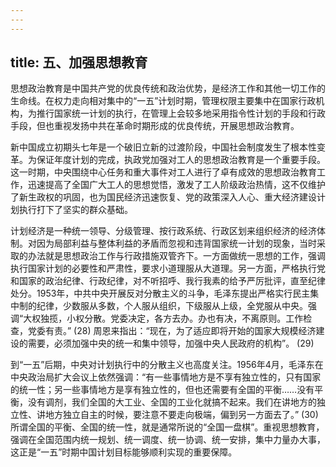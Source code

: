 ```yaml
---
---
---
```

title: 五、加强思想教育
---




思想政治教育是中国共产党的优良传统和政治优势，是经济工作和其他一切工作的生命线。在权力走向相对集中的“一五”计划时期，管理权限主要集中在国家行政机构，为推行国家统一计划的执行，在管理上会较多地采用指令性计划的手段和行政手段，但也重视发扬中共在革命时期形成的优良传统，开展思想政治教育。

新中国成立初期头七年是一个破旧立新的过渡阶段，中国社会制度发生了根本性变革。为保证年度计划的完成，执政党加强对工人的思想政治教育是一个重要手段。这一时期，中央围绕中心任务和重大事件对工人进行了卓有成效的思想政治教育工作，迅速提高了全国广大工人的思想觉悟，激发了工人阶级政治热情，这不仅维护了新生政权的巩固，也为国民经济迅速恢复、党的政策深入人心、重大经济建设计划执行打下了坚实的群众基础。

计划经济是一种统一领导、分级管理、按行政系统、行政区划来组织经济的经济体制。对因为局部利益与整体利益的矛盾而忽视和违背国家统一计划的现象，当时采取的办法就是思想政治工作与行政措施双管齐下。一方面做统一思想的工作，强调执行国家计划的必要性和严肃性，要求小道理服从大道理。另一方面，严格执行党和国家的政治纪律、行政纪律，对不听招呼、我行我素的给予严厉批评，直至纪律处分。1953年，中共中央开展反对分散主义的斗争，毛泽东提出严格实行民主集中制的纪律，少数服从多数，个人服从组织，下级服从上级，全党服从中央。强调“大权独揽，小权分散。党委决定，各方去办。办也有决，不离原则。工作检查，党委有责。” (28) 周恩来指出：“现在，为了适应即将开始的国家大规模经济建设的需要，必须加强中央的统一和集中领导，加强中央人民政府的机构”。 (29)

到“一五”后期，中央对计划执行中的分散主义也高度关注。1956年4月，毛泽东在中央政治局扩大会议上依然强调：“有一些事情地方是不享有独立性的，只有国家的统一性；另一些事情地方是享有独立性的，但也还需要有全国的平衡……没有平衡，没有调剂，我们全国的大工业、全国的工业化就搞不起来。我们在讲地方的独立性、讲地方独立自主的时候，要注意不要走向极端，偏到另一方面去了。” (30) 所谓全国的平衡、全国的统一性，就是通常所说的“全国一盘棋”。重视思想教育，强调在全国范围内统一规划、统一调度、统一协调、统一安排，集中力量办大事，这正是“一五”时期中国计划目标能够顺利实现的重要保障。
